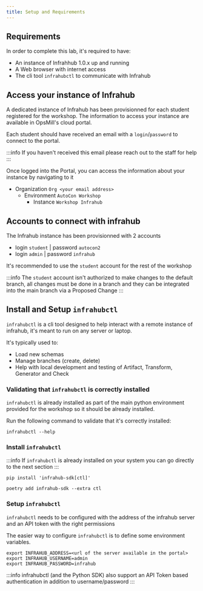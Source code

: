 ```yaml
---
title: Setup and Requirements
---
```



## Requirements

In order to complete this lab, it's required to have:

- An instance of Infrahhub 1.0.x up and running
- A Web browser with internet access
- The cli tool `infrahubctl` to communicate with Infrahub

## Access your instance of Infrahub

A dedicated instance of Infrahub has been provisionned for each student registered for the workshop.
The information to access your instance are available in OpsMill's cloud portal.

Each student should have received an email with a `login`/`password` to connect to the portal.

:::info
If you haven't received this email please reach out to the staff for help
:::

<ReferenceLink title="OpsMill Cloud Portal" url="https://portal.opsmill.cloud/" openInNewTab />

Once logged into the Portal, you can access the information about your instance by navigating to it
- Organization `Org <your email address>`
  - Environment `AutoCon Workshop`
    - Instance `Workshop Infrahub`

## Accounts to connect with infrahub

The Infrahub instance has been provisionned with 2 accounts

- login `student` | password `autocon2`
- login `admin` | password `infrahub`

It's recommended to use the `student` account for the rest of the workshop

:::info
The `student` account isn't authorized to make changes to the default branch, all changes must be done in a branch and they can be integrated into the main branch via a Proposed Change
:::


## Install and Setup `infrahubctl`

`infrahubctl` is a cli tool designed to help interact with a remote instance of infrahub, it's meant to run on any server or laptop.

It's typically used to:
- Load new schemas
- Manage branches (create, delete)
- Help with local development and testing of Artifact, Transform, Generator and Check

### Validating that `infrahubctl` is correctly installed

`infrahubctl` is already installed as part of the main python environment provided for the workshop so it should be already installed.

Run the following command to validate that it's correctly installed:

```shell
infrahubctl --help
```

### Install `infrahubctl`

:::info
If `infrahubctl` is already installed on your system you can go directly to the next section
:::

<Tabs>
<TabItem value="Pip" default>

```shell
pip install 'infrahub-sdk[ctl]'
```

</TabItem>
<TabItem value="Poetry">

```shell
poetry add infrahub-sdk --extra ctl
```

</TabItem>
</Tabs>

### Setup `infrahubctl`

`infrahubctl` needs to be configured with the address of the infrahub server and an API token with the right permissions

The easier way to configure `infrahubctl` is to define some environment variables.

```shell
export INFRAHUB_ADDRESS=<url of the server available in the portal>
export INFRAHUB_USERNAME=admin
export INFRAHUB_PASSWORD=infrahub
```

:::info
infrahubctl (and the Python SDK) also support an API Token based authentication in addition to username/password
:::



